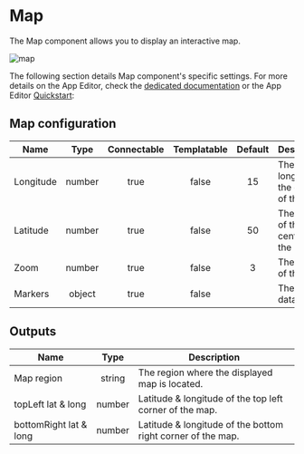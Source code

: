

# Map

The Map component allows you to display an interactive map.

![map](../../assets/apps/4_app_component_library/map.png.webp)

The following section details Map component's specific settings. For more details on the App Editor, check the [dedicated documentation](../0_app_editor/index.mdx) or the App Editor [Quickstart](../../getting_started/7_apps_quickstart/index.mdx):

<div class="grid grid-cols-2 gap-6 mb-4">
    <DocCard
        color="orange"
        title="App Editor Documentation"
        description="The app editor is a low-code builder to create apps with components, create interactions with runnables, and configure the app settings."
        href="/docs/apps/app_editor"
    />
    <DocCard
        color="orange"
        title="Apps Quickstart"
        description="Learn how to build your first app in a matter of minutes."
        href="/docs/getting_started/apps_quickstart"
    />
</div>

## Map configuration

| Name      |  Type  | Connectable | Templatable | Default | Description                             |
| --------- | :----: | :---------: | :---------: | :-----: | --------------------------------------- |
| Longitude | number |    true     |    false    |   15    | The longitude of the center of the map. |
| Latitude  | number |    true     |    false    |   50    | The latitude of the center of the map.  |
| Zoom      | number |    true     |    false    |    3    | The zoom of the map.                    |
| Markers   | object |    true     |    false    |         | The map data.                           |

## Outputs

| Name                   |  Type  | Description                                                 |
| ---------------------- | :----: | ----------------------------------------------------------- |
| Map region             | string | The region where the displayed map is located.              |
| topLeft lat & long     | number | Latitude & longitude of the top left corner of the map.     |
| bottomRight lat & long | number | Latitude & longitude of the bottom right corner of the map. |
